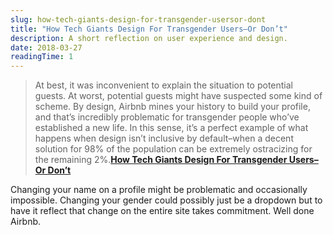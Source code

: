 ```yaml
---
slug: how-tech-giants-design-for-transgender-usersor-dont
title: "How Tech Giants Design For Transgender Users–Or Don’t"
description: A short reflection on user experience and design.
date: 2018-03-27
readingTime: 1
---
```


>At best, it was inconvenient to explain the situation to potential guests. At worst, potential guests might have suspected some kind of scheme. By design, Airbnb mines your history to build your profile, and that’s incredibly problematic for transgender people who’ve established a new life. In this sense, it’s a perfect example of what happens when design isn’t inclusive by default–when a decent solution for 98% of the population can be extremely ostracizing for the remaining 2%.**<a href="https://www.fastcodesign.com/90165071/how-tech-giants-design-for-transgender-users-or-dont">How Tech Giants Design For Transgender Users–Or Don’t</a>**

Changing your name on a profile might be problematic and occasionally impossible. Changing your gender could possibly just be a dropdown but to have it reflect that change on the entire site takes commitment. Well done Airbnb.
